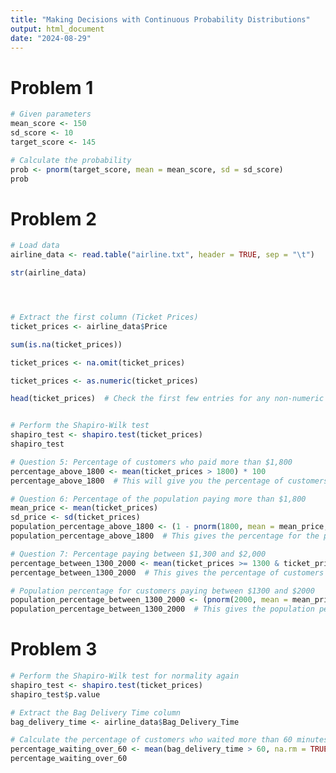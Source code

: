 ---
title: "Making Decisions with Continuous Probability Distributions"
output: html_document
date: "2024-08-29"
---

# Problem 1

```{r}
# Given parameters
mean_score <- 150
sd_score <- 10
target_score <- 145

# Calculate the probability
prob <- pnorm(target_score, mean = mean_score, sd = sd_score)
prob

```
# Problem 2

```{r}
# Load data
airline_data <- read.table("airline.txt", header = TRUE, sep = "\t")

str(airline_data)




# Extract the first column (Ticket Prices)
ticket_prices <- airline_data$Price

sum(is.na(ticket_prices))

ticket_prices <- na.omit(ticket_prices)

ticket_prices <- as.numeric(ticket_prices)

head(ticket_prices)  # Check the first few entries for any non-numeric values


# Perform the Shapiro-Wilk test
shapiro_test <- shapiro.test(ticket_prices)
shapiro_test

```

```{r}

# Question 5: Percentage of customers who paid more than $1,800
percentage_above_1800 <- mean(ticket_prices > 1800) * 100
percentage_above_1800  # This will give you the percentage of customers who paid more than $1800

# Question 6: Percentage of the population paying more than $1,800
mean_price <- mean(ticket_prices)
sd_price <- sd(ticket_prices)
population_percentage_above_1800 <- (1 - pnorm(1800, mean = mean_price, sd = sd_price)) * 100
population_percentage_above_1800  # This gives the percentage for the population

# Question 7: Percentage paying between $1,300 and $2,000
percentage_between_1300_2000 <- mean(ticket_prices >= 1300 & ticket_prices <= 2000) * 100
percentage_between_1300_2000  # This gives the percentage of customers within this price range

# Population percentage for customers paying between $1300 and $2000
population_percentage_between_1300_2000 <- (pnorm(2000, mean = mean_price, sd = sd_price) - pnorm(1300, mean = mean_price, sd = sd_price)) * 100
population_percentage_between_1300_2000  # This gives the population percentage for this range

```

# Problem 3

```{r}
# Perform the Shapiro-Wilk test for normality again
shapiro_test <- shapiro.test(ticket_prices)
shapiro_test$p.value

```


```{r}
# Extract the Bag Delivery Time column
bag_delivery_time <- airline_data$Bag_Delivery_Time

# Calculate the percentage of customers who waited more than 60 minutes
percentage_waiting_over_60 <- mean(bag_delivery_time > 60, na.rm = TRUE) * 100
percentage_waiting_over_60

```




